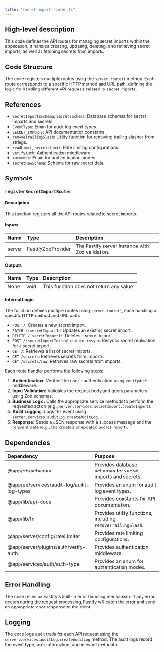```yaml
---
title: "secret-import-router.ts"
---
```


## High-level description
This code defines the API routes for managing secret imports within the application. It handles creating, updating, deleting, and retrieving secret imports, as well as fetching secrets from imports.

## Code Structure
The code registers multiple routes using the `server.route()` method. Each route corresponds to a specific HTTP method and URL path, defining the logic for handling different API requests related to secret imports.

## References
- `SecretImportsSchema`, `SecretsSchema`: Database schemas for secret imports and secrets.
- `EventType`: Enum for audit log event types.
- `SECRET_IMPORTS`: API documentation constants.
- `removeTrailingSlash`: Utility function for removing trailing slashes from strings.
- `readLimit`, `secretsLimit`: Rate limiting configurations.
- `verifyAuth`: Authentication middleware.
- `AuthMode`: Enum for authentication modes.
- `secretRawSchema`: Schema for raw secret data.

## Symbols
### `registerSecretImportRouter`
#### Description
This function registers all the API routes related to secret imports.

#### Inputs
| Name | Type | Description |
|:-----|:-----|:------------|
| server | FastifyZodProvider | The Fastify server instance with Zod validation. |

#### Outputs
| Name | Type | Description |
|:-----|:-----|:------------|
| None | void | This function does not return any value. |

#### Internal Logic
The function defines multiple routes using `server.route()`, each handling a specific HTTP method and URL path:
- `POST /`: Creates a new secret import.
- `PATCH /:secretImportId`: Updates an existing secret import.
- `DELETE /:secretImportId`: Deletes a secret import.
- `POST /:secretImportId/replication-resync`: Resyncs secret replication for a secret import.
- `GET /`: Retrieves a list of secret imports.
- `GET /secrets`: Retrieves secrets from imports.
- `GET /secrets/raw`: Retrieves raw secrets from imports.

Each route handler performs the following steps:
1. **Authentication:** Verifies the user's authentication using `verifyAuth` middleware.
2. **Input Validation:** Validates the request body and query parameters using Zod schemas.
3. **Business Logic:** Calls the appropriate service methods to perform the requested action (e.g., `server.services.secretImport.createImport`).
4. **Audit Logging:** Logs the event using `server.services.auditLog.createAuditLog`.
5. **Response:** Sends a JSON response with a success message and the relevant data (e.g., the created or updated secret import).

## Dependencies
| Dependency | Purpose |
|:-----------|:--------|
| @app/db/schemas | Provides database schemas for secret imports and secrets. |
| @app/ee/services/audit-log/audit-log-types | Provides an enum for audit log event types. |
| @app/lib/api-docs | Provides constants for API documentation. |
| @app/lib/fn | Provides utility functions, including `removeTrailingSlash`. |
| @app/server/config/rateLimiter | Provides rate limiting configurations. |
| @app/server/plugins/auth/verify-auth | Provides authentication middleware. |
| @app/services/auth/auth-type | Provides an enum for authentication modes. |

## Error Handling
The code relies on Fastify's built-in error handling mechanism. If any error occurs during the request processing, Fastify will catch the error and send an appropriate error response to the client.

## Logging
The code logs audit trails for each API request using the `server.services.auditLog.createAuditLog` method. The audit logs record the event type, user information, and relevant metadata.
